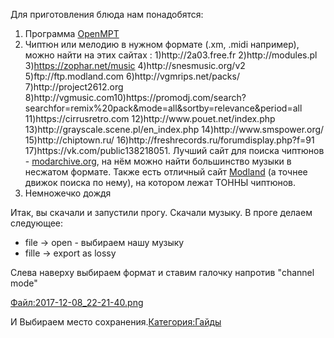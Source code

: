 Для приготовления блюда нам понадобятся:

# Программа [https://openmpt.org/ OpenMPT]
# Чиптюн или мелодию в нужном формате (.xm, .midi например), можно найти на этих сайтах : 1)http://2a03.free.fr 2)http://modules.pl 3)[https://www.zophar.net/music https://zophar.net/music] 4)http://snesmusic.org/v2 5)ftp://ftp.modland.com 6)http://vgmrips.net/packs/ 7)http://project2612.org 8)http://vgmusic.com<nowiki/>10)https://promodj.com/search?searchfor=remix%20pack&mode=all&sortby=relevance&period=all 11)https://cirrusretro.com 12)http://www.pouet.net/index.php 13)http://grayscale.scene.pl/en_index.php 14)http://www.smspower.org/ 15)http://chiptown.ru/ 16)http://freshrecords.ru/forumdisplay.php?f=91 17)https://vk.com/public138218051. Лучший сайт для поиска чиптюнов - [http://www.modarchive.org modarchive.org], на нём можно найти большинство музыки в несжатом формате. Также есть отличный сайт [https://www.exotica.org.uk/wiki/Special:Modland Modland] (а точнее движок поиска по нему), на котором лежат ТОННЫ чиптюнов.
# Немножечко дождя

Итак, вы скачали и запустили прогу. Скачали музыку. В проге делаем следующее:
*file -> open - выбираем нашу музыку
*fille -> export as lossy

Слева наверху выбираем формат и ставим галочку напротив "channel mode"

[[Файл:2017-12-08_22-21-40.png]]

И Выбираем место сохранения.[[Категория:Гайды]]